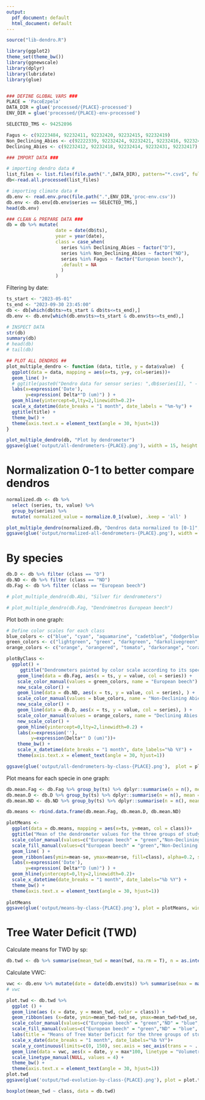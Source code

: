 ```yaml
---
output:
  pdf_document: default
  html_document: default
---
```

```r
source("lib-dendro.R")

library(ggplot2)
theme_set(theme_bw())
library(ggnewscale)
library(dplyr)
library(lubridate)
library(glue)


### DEFINE GLOBAL VARS ###
PLACE = 'PacoEzpela'
DATA_DIR = glue('processed/{PLACE}-processed')
ENV_DIR = glue('processed/{PLACE}-env-processed')

SELECTED_TMS <- 94252896

Fagus <- c(92223484, 92232411, 92232420, 92232415, 92232419)
Non_Declining_Abies <- c(92222339, 92232424, 92232421, 92232416, 92232423)
Declining_Abies <- c(92232412, 92232418, 92232414, 92232431, 92232417)

### IMPORT DATA ###

# importing dendro data #
list_files <- list.files(file.path(".",DATA_DIR), pattern="*.csv$", full.names=TRUE)
db<-read.all.processed(list_files)

# importing climate data #
db.env <- read.env.proc(file.path(".",ENV_DIR,'proc-env.csv'))
db.env <- db.env[db.env$series == SELECTED_TMS,]
head(db.env)
```


```r
### CLEAN & PREPARE DATA ###
db = db %>% mutate(
                  date = date(db$ts),
                  year = year(date),
                  class = case_when(
                    series %in% Declining_Abies ~ factor("D"),
                    series %in% Non_Declining_Abies ~ factor("ND"),
                    series %in% Fagus ~ factor("European beech"),
                    .default = NA
                    )
                  )
```

Filtering by date:

```r
ts_start <- "2023-05-01"
ts_end <- "2023-09-30 23:45:00"
db <- db[which(db$ts>=ts_start & db$ts<=ts_end),] 
db.env <- db.env[which(db.env$ts>=ts_start & db.env$ts<=ts_end),] 
```


```r
# INSPECT DATA
str(db)
summary(db)
# head(db)
# tail(db)
```


```r
## PLOT ALL DENDROS ##
plot_multiple_dendro <- function (data, title, y = data$value)  {
  ggplot(data = data, mapping = aes(x=ts, y=y, col=series))+
  geom_line( )+
  # ggtitle(paste0("Dendro data for sensor series: ",db$series[1], " - ", db$sp[1])) +
  labs(x=expression('Date'),
       y=expression( Delta*"D (um)") ) +
  geom_hline(yintercept=0,lty=2,linewidth=0.2)+
  scale_x_datetime(date_breaks = "1 month", date_labels = "%m-%y") +
  ggtitle(title) +
  theme_bw() +
  theme(axis.text.x = element_text(angle = 30, hjust=1))
}
```


```r
plot_multiple_dendro(db, "Plot by dendrometer")
ggsave(glue('output/all-dendrometers-{PLACE}.png'), width = 15, height = 10)
```

# Normalization 0-1 to better compare dendros

```r
normalized.db <- db %>%
  select (series, ts, value) %>%
  group_by(series) %>%
  mutate( normalized_value = normalize.0_1(value), .keep = 'all' )
```


```r
plot_multiple_dendro(normalized.db, "Dendros data normalized to [0-1]", y = normalized.db$normalized_value)
ggsave(glue('output/normalized-all-dendrometers-{PLACE}.png'), width = 15, height = 10)
```


# By species

```r
db.D <- db %>% filter (class == "D")
db.ND <- db %>% filter (class == "ND")
db.Fag <- db %>% filter (class == "European beech")
```


```r
# plot_multiple_dendro(db.Abi, "Silver fir dendrometers")
```


```r
# plot_multiple_dendro(db.Fag, "Dendrómetros European beech")
```

Plot both in one graph:
```r
# Define color scales for each class
blue_colors <- c("blue", "cyan", "aquamarine", "cadetblue", "dodgerblue", "darkblue", "turquoise4", "royalblue2")
green_colors <- c("lightgreen", "green", "darkgreen", "darkolivegreen", "olivedrab", "springgreen")
orange_colors <- c("orange", "orangered", "tomato", "darkorange", "coral", "tan")

plotByClass <- 
  ggplot() +
     ggtitle("Dendrometers painted by color scale according to its specie") +
    geom_line(data = db.Fag, aes(x = ts, y = value, col = series)) +
    scale_color_manual(values = green_colors, name = "European beech") +
    new_scale_color() +
    geom_line(data = db.ND, aes(x = ts, y = value, col = series), ) +
    scale_color_manual(values = blue_colors, name = "Non-Declining Abies Alba") +
    new_scale_color() +
    geom_line(data = db.D, aes(x = ts, y = value, col = series), ) +
    scale_color_manual(values = orange_colors, name = "Declining Abies Alba") +
    new_scale_color() +
    geom_hline(yintercept=0,lty=2,linewidth=0.2) +
    labs(x=expression(''),
         y=expression(Delta*" D (um)"))+
    theme_bw() +
    scale_x_datetime(date_breaks = "1 month", date_labels="%b %Y") +
    theme(axis.text.x = element_text(angle = 30, hjust=1))

ggsave(glue('output/all-dendrometers-by-class-{PLACE}.png'),  plot = plotByClass, width = 15, height = 10)
```

Plot means for each specie in one graph:
```r
db.mean.Fag <- db.Fag %>% group_by(ts) %>% dplyr::summarise(n = n(), mean = mean(value, na.rm = T), sd = sd(value, na.rm = T), se = sd / sqrt(n) ) %>% mutate(class = "European beech")
db.mean.D <- db.D %>% group_by(ts) %>% dplyr::summarise(n = n(), mean = mean(value, na.rm = T), sd = sd(value, na.rm = T), se = sd / sqrt(n) ) %>% mutate(class = "Declining Silver fir")
db.mean.ND <- db.ND %>% group_by(ts) %>% dplyr::summarise(n = n(), mean = mean(value, na.rm = T), sd = sd(value, na.rm = T), se = sd / sqrt(n) ) %>% mutate(class = "Non-Declining Silver fir")

db.means <- rbind.data.frame(db.mean.Fag, db.mean.D, db.mean.ND)

plotMeans <- 
  ggplot(data = db.means, mapping = aes(x=ts, y=mean, col = class))+
  ggtitle("Mean of the dendrometer values for the three groups of study") +
  scale_color_manual(values=c("European beech" = "green","Non-Declining Silver fir" = "blue", "Declining Silver fir" = "orange")) +
  scale_fill_manual(values=c("European beech" = "green","Non-Declining Silver fir" = "blue", "Declining Silver fir" = "orange")) +
  geom_line( ) +
  geom_ribbon(aes(ymin=mean-se, ymax=mean+se, fill=class), alpha=0.2, show.legend	= FALSE, linetype = 0) +
  labs(x=expression('Date'),
       y=expression( Delta*"D (um)") ) +
  geom_hline(yintercept=0,lty=2,linewidth=0.2)+
  scale_x_datetime(date_breaks = "1 month", date_labels="%b %Y") +
  theme_bw() +
  theme(axis.text.x = element_text(angle = 30, hjust=1))
  
plotMeans
ggsave(glue('output/means-by-class-{PLACE}.png'), plot = plotMeans, width = 15, height = 10)
```

# Tree Water Deficit (TWD)

Calculate means for TWD by sp:
```r
db.twd <- db %>% summarise(mean_twd = mean(twd, na.rm = T), n = as.integer(n() / 96), twd_se = sd(twd, na.rm = T) / sqrt(n), .by = c(date, class)) %>% mutate(doy = yday(date))
```


Calculate VWC:

```r
vwc <- db.env %>% mutate(date = date(db.env$ts)) %>% summarise(max = max(vwc), .by = date)
# vwc
```


```r
plot.twd <- db.twd %>%
  ggplot () +
  geom_line(aes (x = date, y = mean_twd, color = class)) +
  geom_ribbon(aes (x=date, ymin=mean_twd-twd_se, ymax=mean_twd+twd_se, fill=class), alpha=0.3, show.legend	= FALSE, linetype = 0) +
  scale_color_manual(values=c("European beech" = "green","ND" = "blue", "D" = "orange"), labels = c("European beech" = "European beech","ND" = "Non-Declining Silver fir", "D" = "Declining Silver fir")) +
  scale_fill_manual(values=c("European beech" = "green","ND" = "blue", "D" = "orange")) +
  labs(title = "Means of Tree Water Deficit for the three groups of study", x = "Date", y = expression(paste("Tree Water Deficit (", mu, "m)")))+
  scale_x_date(date_breaks = "1 month", date_labels="%b %Y")+
  scale_y_continuous(limits=c(0, 150), sec.axis = sec_axis(trans = ~ . / 1.5, name = "Volumetric Water Content (%)")) +
  geom_line(data = vwc, aes(x = date, y = max*100, linetype = "Volumetric Water Content (%)"), col = "gray28", alpha = 0.9, show.legend	= c(colour = FALSE, linetype = T)) +
  scale_linetype_manual(NULL, values = 4) +
  theme_bw() +
  theme(axis.text.x = element_text(angle = 30, hjust=1))
plot.twd
ggsave(glue('output/twd-evolution-by-class-{PLACE}.png'), plot = plot.twd, width = 15, height = 10)
```

```r
boxplot(mean_twd ~ class, data = db.twd)
```

